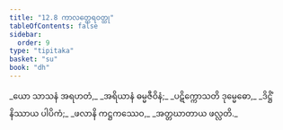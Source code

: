 ```yaml
---
title: "12.8 ကာလတ္ထေရဝတ္ထု"
tableOfContents: false
sidebar:
  order: 9
type: "tipitaka"
basket: "su"
book: "dh"
---
```



<DynamicBreadcrumb />

<Division number="164" book="dh">

<Paragraph number="176" type="verses" book="dh">
_ယော သာသနံ အရဟတံ,_  
_အရိယာနံ ဓမ္မဇီဝိနံ;_  
_ပဋိက္ကောသတိ ဒုမ္မေဓော,_  
_ဒိဋ္ဌိံ နိဿာယ ပါပိကံ;_  
_ဖလာနိ ကဋ္ဌကဿေဝ,_  
_အတ္တဃာတာယ ဖလ္လတိ._
</Paragraph>
</Division>
